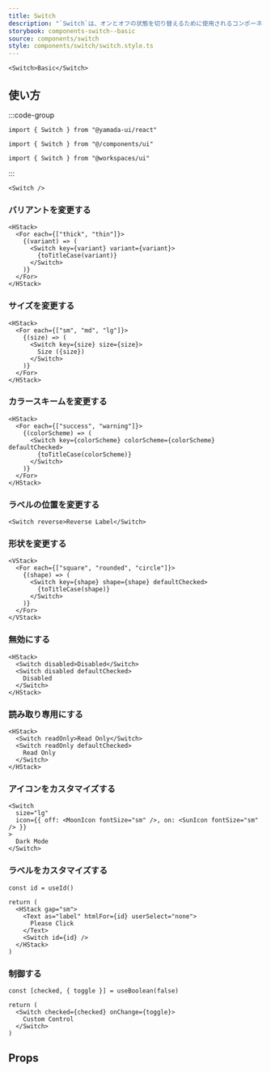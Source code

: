 ```yaml
---
title: Switch
description: "`Switch`は、オンとオフの状態を切り替えるために使用されるコンポーネントです。"
storybook: components-switch--basic
source: components/switch
style: components/switch/switch.style.ts
---
```


```tsx preview
<Switch>Basic</Switch>
```

## 使い方

:::code-group

```tsx [package]
import { Switch } from "@yamada-ui/react"
```

```tsx [alias]
import { Switch } from "@/components/ui"
```

```tsx [monorepo]
import { Switch } from "@workspaces/ui"
```

:::

```tsx
<Switch />
```

### バリアントを変更する

```tsx preview
<HStack>
  <For each={["thick", "thin"]}>
    {(variant) => (
      <Switch key={variant} variant={variant}>
        {toTitleCase(variant)}
      </Switch>
    )}
  </For>
</HStack>
```

### サイズを変更する

```tsx preview
<HStack>
  <For each={["sm", "md", "lg"]}>
    {(size) => (
      <Switch key={size} size={size}>
        Size ({size})
      </Switch>
    )}
  </For>
</HStack>
```

### カラースキームを変更する

```tsx preview
<HStack>
  <For each={["success", "warning"]}>
    {(colorScheme) => (
      <Switch key={colorScheme} colorScheme={colorScheme} defaultChecked>
        {toTitleCase(colorScheme)}
      </Switch>
    )}
  </For>
</HStack>
```

### ラベルの位置を変更する

```tsx preview
<Switch reverse>Reverse Label</Switch>
```

### 形状を変更する

```tsx preview
<VStack>
  <For each={["square", "rounded", "circle"]}>
    {(shape) => (
      <Switch key={shape} shape={shape} defaultChecked>
        {toTitleCase(shape)}
      </Switch>
    )}
  </For>
</VStack>
```

### 無効にする

```tsx preview
<HStack>
  <Switch disabled>Disabled</Switch>
  <Switch disabled defaultChecked>
    Disabled
  </Switch>
</HStack>
```

### 読み取り専用にする

```tsx preview
<HStack>
  <Switch readOnly>Read Only</Switch>
  <Switch readOnly defaultChecked>
    Read Only
  </Switch>
</HStack>
```

### アイコンをカスタマイズする

```tsx preview
<Switch
  size="lg"
  icon={{ off: <MoonIcon fontSize="sm" />, on: <SunIcon fontSize="sm" /> }}
>
  Dark Mode
</Switch>
```

### ラベルをカスタマイズする

```tsx preview functional
const id = useId()

return (
  <HStack gap="sm">
    <Text as="label" htmlFor={id} userSelect="none">
      Please Click
    </Text>
    <Switch id={id} />
  </HStack>
)
```

### 制御する

```tsx preview functional client
const [checked, { toggle }] = useBoolean(false)

return (
  <Switch checked={checked} onChange={toggle}>
    Custom Control
  </Switch>
)
```

## Props

<PropsTable name="switch" />
